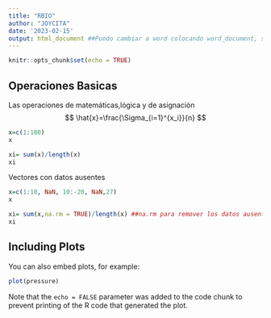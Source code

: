 ```yaml
---
title: "RBIO"
author: "JOYCITA"
date: '2023-02-15'
output: html_document ##Puedo cambiar a word colocando word_document, si quiero pdf debo instalar miketxt
---
```


```r
knitr::opts_chunk$set(echo = TRUE)
```

## Operaciones Basicas
Las operaciones de matemáticas,lógica y de asignación
$$
\hat{x}=\frac{\Sigma_{i=1}^{x_i}}{n}
$$

```r
x=c(1:100)
x
```
```r
xi= sum(x)/length(x)
xi
```
Vectores con datos ausentes 
```r
x=c(1:10, NaN, 10:-20, NaN,27)
x
```
```r
xi= sum(x,na.rm = TRUE)/length(x) ##na.rm para remover los datos ausentes, si pongo la condición FALSE me sale NaN porque no me remueve los datos. 
xi
```


## Including Plots

You can also embed plots, for example:

```r
plot(pressure)
```


Note that the `echo = FALSE` parameter was added to the code chunk to prevent printing of the R code that generated the plot.

